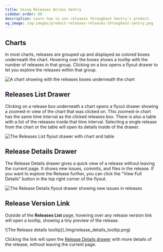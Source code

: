 ```yaml
---
title: Using Releases Across Sentry
sidebar_order: 60
description: Learn how to use releases throughout Sentry's product.
og_image: /og-images/product-releases-releases-throughout-sentry.png
---
```


## Charts

In most charts, releases are grouped up and displayed as colored boxes underneath the chart. Hovering over the boxes shows a tooltip with the number of releases in that group. Clicking on a box opens a flyout drawer to let you explore the releases within that group.

![A chart showing with the releases boxes underneath the chart](./img/charts_with_releases.png)

## Releases List Drawer

Clicking on a release box underneath a chart opens a flyout drawer showing a zoomed-in view of the chart that was clicked on. This zoomed-in chart has the same time interval as the clicked releases box. There is also a table with a list of the releases inside that time interval. Selecting a single release from the chart or the table will open its details inside of the drawer.

![The Releases List flyout drawer with chart and table](./img/releases_list_flyout_drawer.png)

## Release Details Drawer

The Release Details drawer gives a quick view of a release without leaving the current page. It shows new issues, commits, and files in the release. If you want to explore the Release further, you can click the "View Full Details" button in the top right corner of the flyout.

![The Release Details flyout drawer showing new issues in releases](./img/release_details_flyout_drawer.png)

## Release Version Link

Outside of the **Releases List** page, hovering over any release version link will open a tooltip, showing a tiny preview of the release.

<div style={{width: "309px", height: "220px"}}>
![The Release details tooltip](./img/release_details_tooltip.png)
</div>

Clicking the link will open the [Release Details drawer](#release-details-drawer) with more details of the release, without leaving the current page.
